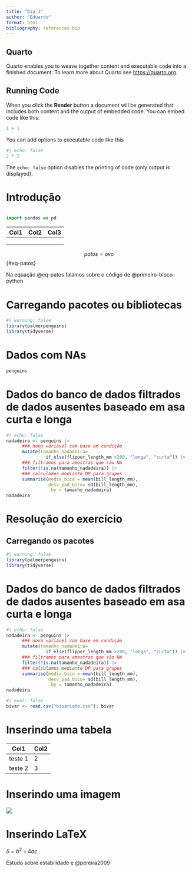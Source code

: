 ```yaml
---
title: "Dia 1"
author: "Eduardo"
format: html
bibliography: references.bib
---
```


## Quarto

Quarto enables you to weave together content and executable code into a finished document. To learn more about Quarto see <https://quarto.org>.

## Running Code

When you click the **Render** button a document will be generated that includes both content and the output of embedded code. You can embed code like this:

```r
1 + 1
```

You can add options to executable code like this

```r
#| echo: false
2 * 2
```

The `echo: false` option disables the printing of code (only output is displayed).

# Introdução

```r

```

``` {#primeiro-bloco-python .python}
import pandas as pd
```

| Col1 | Col2 | Col3 |
|------|------|------|
|      |      |      |
|      |      |      |
|      |      |      |

$$
patos = ovo
$$ {#eq-patos}

Na equação @eq-patos falamos sobre o código de @primeiro-bloco-python

# Carregando pacotes ou bibliotecas

```r
#| warning: false
library(palmerpenguins)
library(tidyverse)
```

# Dados com NAs

```r
penguins
```

# Dados do banco de dados filtrados de dados ausentes baseado em asa curta e longa

```r
#| echo: false
nadadeira <- penguins |>
      ### nova variável com base em condição
      mutate(tamanho_nadadeira=
               if_else(flipper_length_mm >200, "longa", "curta")) |> 
      ### filtramos para amostras que são NA
      filter(!is.na(tamanho_nadadeira)) |>
      ### calculamos mediante DP para grupos
      summarise(media_bico = mean(bill_length_mm),
                desv_pad_bico= sd(bill_length_mm),
                .by = tamanho_nadadeira)
nadadeira
```

# Resolução do exercício

## Carregando os pacotes

```r
#| warning: false
library(palmerpenguins)
library(tidyverse)
```

# Dados do banco de dados filtrados de dados ausentes baseado em asa curta e longa

```r
#| echo: false
nadadeira <- penguins |>
      ### nova variável com base em condição
      mutate(tamanho_nadadeira=
               if_else(flipper_length_mm >200, "longa", "curta")) |> 
      ### filtramos para amostras que são NA
      filter(!is.na(tamanho_nadadeira)) |>
      ### calculamos mediante DP para grupos
      summarise(media_bico = mean(bill_length_mm),
                desv_pad_bico= sd(bill_length_mm),
                .by = tamanho_nadadeira)
nadadeira
```

```r
#| eval: false
bivar <- read.csv("bivariate.csv"); bivar
```

# Inserindo uma tabela

| Col1    | Col2 |
|---------|------|
| teste 1 | 2    |
| teste 2 | 3    |

# Inserindo uma imagem

![](newplot.png)

# Inserindo LaTeX

$\delta = b^2-4ac$

Estudo sobre estabilidade e @pereira2009






